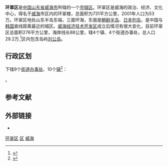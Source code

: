 {{Infobox China County
| county = 环翠区
| usedname = 
| nameorigin = 
| Photo =  Liugongisland warmemorialhall.jpg
| Photoname = 刘公岛黄海海战纪念馆
| map = ChinaWeihaiHuancui.png
| Pinyin = Huáncuì Qū
| Belong = [[山东省|山东省]][[威海市|威海市]]
| Types = [[市辖区|市辖区]]
| admincode = 
| founded = 
| seat = 
| officerTitle = 
| officer = 
| officerTitle2 = 
| officer2 = 
| division = 8个[[街道|街道]]、9个[[镇|镇]]
| town = 9
| township = 
| subdistrict = 8
| dialect = 
| post code = 264200
| phone code = 631
| coordinate = 
| area = 731
| area land = 
| area water = 
| census yr = 2001
| pop = 53万人
| density =  
| GDP = 
| GDP_as_of = 
| GDPPC = 
| carlicense = 
| web = www.huancui.gov.cn
| web_title = 
}}

'''环翠区'''是[[中国|中国]][[山东省|山东省]][[威海市|威海市]]所辖的一个[[市辖区|市辖区]]。环翠区是威海的政治、经济、文化中心，得名于[[威海|威海]]市区内的环翠楼，总面积为731平方公里，2001年人口为53万。环翠区地处山东半岛东端，三面环海，东面是[[朝鲜半岛|朝鲜半岛]]、[[日本列岛|日本列岛]]，是中国与[[韩国|韩国]]直线距离最近的城区。[[威海经济技术开发区|威海经济技术开发区]]成立后情况有很大变化，目前环翠区总面积276平方公里，海岸线长88公里，辖4个镇、4个街道办事处，总人口29.2万.<ref>{{Cite web |url=http://www.huancui.gov.cn/html/2013-7/769_1.html |title=威海环翠简介 |accessdate=2014-01-14 |archive-date=2014-01-16 |archive-url=https://web.archive.org/web/20140116073642/http://www.huancui.gov.cn/html/2013-7/769_1.html |dead-url=yes }}</ref>区内包含岛屿[[刘公岛|刘公岛]]。

== 行政区划 ==
{{PAGENAMEBASE}}下辖9个[[街道办事处|街道办事处]]、10个[[行政建制镇|镇]]<ref>{{PRC admin/ref sgc|37/10/02}}</ref>：

{{PRC admin/children|37/10/02}}。

== 参考文献 ==
{{reflist}}

== 外部链接 ==
* {{Official website|http://www.huancui.gov.cn/|name=威海市环翠区人民政府}}

{{Shandong-stub}}
{{环翠区行政区划}}
{{威海市行政区划}}
{{山东行政区划}}
{{山东半岛蓝色经济区}}

[[Category:环翠区|]]
[[Category:威海区市|区]]
[[Category:山东市辖区|威海]]